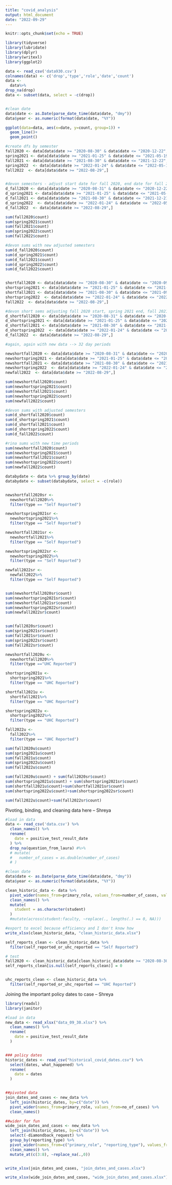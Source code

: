 ```yaml
---
title: "covid_analysis"
output: html_document
date: "2022-09-29"
---
```


```r
knitr::opts_chunk$set(echo = TRUE)
```



```r
library(tidyverse)
library(lubridate)
library(dplyr)
library(writexl)
library(ggplot2)
```

```r
data <- read_csv('data930.csv')
colnames(data) <- c('drop','type','role','date','count')
data <-
  data%>%
drop_na(drop)
data <- subset(data, select = -c(drop))


#clean date
data$date <- as.Date(parse_date_time(data$date, "dmy"))
data$year <- as.numeric(format(data$date, "%Y"))

ggplot(data=data, aes(x=date, y=count, group=1)) +
  geom_line()+
  geom_point()
```

```r
#create dfs by semester
fall2020 <- data[data$date >= "2020-08-30" & data$date <= "2020-12-22", ]
spring2021 <- data[data$date >= "2021-01-25" & data$date <= "2021-05-19", ]
fall2021 <- data[data$date >= "2021-08-30" & data$date <= "2021-12-22", ]
spring2022  <- data[data$date >= "2022-01-24" & data$date <= "2022-05-18", ]
fall2022  <- data[data$date >= "2022-08-29",]


#devon semesters - adjust start date for fall 2020, end date for fall 2021
d_fall2020 <- data[data$date >= "2020-08-31" & data$date <= "2020-12-22", ]
d_spring2021 <- data[data$date >= "2021-01-25" & data$date <= "2021-05-19", ]
d_fall2021 <- data[data$date >= "2021-08-30" & data$date <= "2021-12-21", ]
d_spring2022  <- data[data$date >= "2022-01-24" & data$date <= "2022-05-18", ]
d_fall2022  <- data[data$date >= "2022-08-29",]

```

```r
sum(fall2020$count)
sum(spring2021$count)
sum(fall2021$count)
sum(spring2022$count)
sum(fall2022$count)

#devon sums with new adjusted semesters
sum(d_fall2020$count)
sum(d_spring2021$count)
sum(d_fall2021$count)
sum(d_spring2022$count)
sum(d_fall2022$count)



```

```r
shortfall2020 <- data[data$date >= "2020-08-30" & data$date <= "2020-09-21", ]
shortspring2021 <- data[data$date >= "2021-01-25" & data$date <= "2021-02-10", ] #why is this shorter? - devon
shortfall2021 <- data[data$date >= "2021-08-30" & data$date <= "2021-09-21", ]
shortspring2022  <- data[data$date >= "2022-01-24" & data$date <= "2022-02-11", ] #why is this shorter? - devon
fall2022  <- data[data$date >= "2022-08-29",]

#devon short sems adjusting fall 2020 start, spring 2021 end, fall 2021 end, spring 2022 end
d_shortfall2020 <- data[data$date >= "2020-08-31" & data$date <= "2020-09-21", ]
d_shortspring2021 <- data[data$date >= "2021-01-25" & data$date <= "2021-02-15", ]
d_shortfall2021 <- data[data$date >= "2021-08-30" & data$date <= "2021-09-20", ]
d_shortspring2022  <- data[data$date >= "2022-01-24" & data$date <= "2022-02-14", ]
d_fall2022  <- data[data$date >= "2022-08-29",]
```

```r

#again, again with new data --> 32 day periods

newshortfall2020 <- data[data$date >= "2020-08-31" & data$date <= "2020-10-02", ]
newshortspring2021 <- data[data$date >= "2021-01-25" & data$date <= "2021-02-26", ]
newshortfall2021 <- data[data$date >= "2021-08-30" & data$date <= "2021-10-01", ]
newshortspring2022  <- data[data$date >= "2022-01-24" & data$date <= "2022-02-25", ]
newfall2022  <- data[data$date >= "2022-08-29",]


```



```r
sum(newshortfall2020$count)
sum(newshortspring2021$count)
sum(newshortfall2021$count)
sum(newshortspring2022$count)
sum(newfall2022$count)

#devon sums with adjusted semesters
sum(d_shortfall2020$count)
sum(d_shortspring2021$count)
sum(d_shortfall2021$count)
sum(d_shortspring2022$count)
sum(d_fall2022$count)

#rina sums with new time periods
sum(newshortfall2020$count)
sum(newshortspring2021$count)
sum(newshortfall2021$count)
sum(newshortspring2022$count)
sum(newfall2022$count)
```



```r
databydate <- data %>% group_by(date)
databydate <- subset(databydate, select = -c(role))


newshortfall2020sr <-
  newshortfall2020%>%
  filter(type == "Self Reported")

newshortspring2021sr <-
  newshortspring2021%>%
  filter(type == "Self Reported")

newshortfall2021sr <-
  newshortfall2021%>%
  filter(type == "Self Reported")

newshortspring2022sr <-
  newshortspring2022%>%
  filter(type == "Self Reported")

newfall2022sr <-
  newfall2022%>%
  filter(type == "Self Reported")



```

```r
sum(newshortfall2020sr$count)
sum(newshortspring2021sr$count)
sum(newshortfall2021sr$count)
sum(newshortspring2022sr$count)
sum(newfall2022sr$count)



```


```r
sum(fall2020sr$count)
sum(spring2021sr$count)
sum(fall2021sr$count)
sum(spring2022sr$count)
sum(fall2022sr$count)
```

```r

newshortfall2020u <-
  newshortfall2020%>%
  filter(type =="UHC Reported")

shortspring2021u <-
  shortspring2021%>%
  filter(type == "UHC Reported")

shortfall2021u <-
  shortfall2021%>%
  filter(type == "UHC Reported")

shortspring2022u <-
  shortspring2022%>%
  filter(type == "UHC Reported")

fall2022u <-
  fall2022%>%
  filter(type == "UHC Reported")

```

```r
sum(fall2020u$count)
sum(spring2021u$count)
sum(fall2021u$count)
sum(spring2022u$count)
sum(fall2022u$count)
```


```r
sum(fall2020u$count) + sum(fall2020sr$count)
sum(shortspring2021u$count) + sum(shortspring2021sr$count)
sum(shortfall2021u$count)+sum(shortfall2021sr$count)
sum(shortspring2022u$count)+sum(shortspring2022sr$count)

sum(fall2022u$count)+sum(fall2022sr$count)

```

Pivoting, binding, and cleaning data here -- Shreya
```r

#load in data
data <- read_csv('data.csv') %>%
  clean_names() %>%
  rename(
    date = positive_test_result_date
  ) %>%
  drop_na(question_from_laura) #%>%
  # mutate(
  #   number_of_cases = as.double(number_of_cases)
  # )

#clean date
data$date <- as.Date(parse_date_time(data$date, "dmy"))
data$year <- as.numeric(format(data$date, "%Y"))

clean_historic_data <- data %>%
  pivot_wider(names_from=primary_role, values_from=number_of_cases, values_fn = list, values_fill = 0) %>%
  clean_names() %>%
  mutate(
    student = as.character(student)
  )
  #mutate(across(student:faculty, ~replace(., lengths(.) == 0, NA)))

#export to excel because efficiency and I don't know how
write_xlsx(clean_historic_data, "clean_historic_data.xlsx")

self_reports_clean <- clean_historic_data %>%
  filter(self_reported_or_uhc_reported == "Self Reported")

# test
fall2020 <- clean_historic_data[clean_historic_data$date >= "2020-08-30" & clean_historic_data$date <= "2020-12-22", ]
self_reports_clean[is.null(self_reports_clean)] = 0


uhc_reports_clean <- clean_historic_data %>%
  filter(self_reported_or_uhc_reported == "UHC Reported")

```


Joining the important policy dates to case -- Shreya
```r

library(readxl)
library(janitor)

#load in data
new_data <- read_xlsx("data_09_30.xlsx") %>%
  clean_names() %>%
  rename(
    date = positive_test_result_date
  )


### policy dates
historic_dates <- read_csv("historical_covid_dates.csv") %>%
  select(dates, what_happened) %>%
  rename(
    date = dates
  )


##pivoted data
join_dates_and_cases <- new_data %>%
  left_join(historic_dates, by=c("date")) %>%
  pivot_wider(names_from=primary_role, values_from=no_of_cases) %>%
  clean_names()

##wider for fun
wide_join_dates_and_cases <- new_data %>%
  left_join(historic_dates, by=c("date")) %>%
  select(-diamondback_request) %>%
  group_by(reporting_type) %>%
  pivot_wider(names_from=c("primary_role", "reporting_type"), values_from=no_of_cases) %>%
  clean_names() %>%
  mutate_at(c(3:8), ~replace_na(.,0))


write_xlsx(join_dates_and_cases, "join_dates_and_cases.xlsx")

write_xlsx(wide_join_dates_and_cases, "wide_join_dates_and_cases.xlsx")



```
